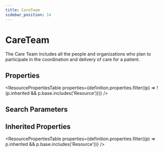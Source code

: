```yaml
---
title: CareTeam
sidebar_position: 14
---
```



# CareTeam

The Care Team includes all the people and organizations who plan to participate in the coordination and delivery of care for a patient.

## Properties

<ResourcePropertiesTable properties={definition.properties.filter((p) => !(p.inherited && p.base.includes('Resource')))} />

## Search Parameters

<SearchParamsTable searchParams={definition.searchParameters} />

## Inherited Properties

<ResourcePropertiesTable properties={definition.properties.filter((p) => p.inherited && p.base.includes('Resource'))} />


